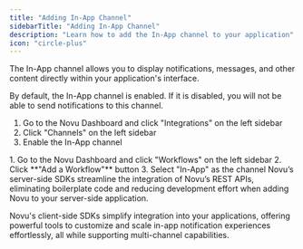 ```yaml
---
title: "Adding In-App Channel"
sidebarTitle: "Adding In-App Channel"
description: "Learn how to add the In-App channel to your application"
icon: "circle-plus"
---
```


The In-App channel allows you to display notifications, messages, and other content directly within your application's interface.

<Steps>
  <Step title="Enable In-App Channel in Novu Dashboard">
    
<Note>
By default, the In-App channel is enabled. If it is disabled, you will not be able to send notifications to this channel.
</Note>

1. Go to the Novu Dashboard and click "Integrations" on the left sidebar
2. Click "Channels" on the left sidebar
3. Enable the In-App channel

  </Step>
  <Step title="Setup workflow with in-app channel in Novu Dashboard">
    1. Go to the Novu Dashboard and click "Workflows" on the left sidebar
2. Click **"Add a Workflow"** button
3. Select "In-App" as the channel
  </Step>
  <Step title="Add a workflow trigger to your backend">
Novu’s server-side SDKs streamline the integration of Novu’s REST APIs, eliminating boilerplate code and reducing development effort when adding Novu to your server-side application.

<Card title="Server-side SDKs" icon="plug" href="/sdks/overview#server-side-sdks">
</Card>

  </Step>

  <Step title="Add inbox component to your frontend">

Novu's client-side SDKs simplify integration into your applications, offering powerful tools to customize and scale in-app notification experiences effortlessly, all while supporting multi-channel capabilities.

<Card title="Client-side SDKs" icon="plug" href="/sdks/overview#web-and-mobile-sdks">
</Card>

  </Step>
</Steps>


